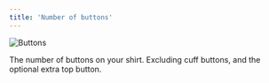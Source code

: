 ```yaml
---
title: 'Number of buttons'
---
```


![Buttons](buttons.svg)

The number of buttons on your shirt. Excluding cuff buttons, and the optional extra top button.
